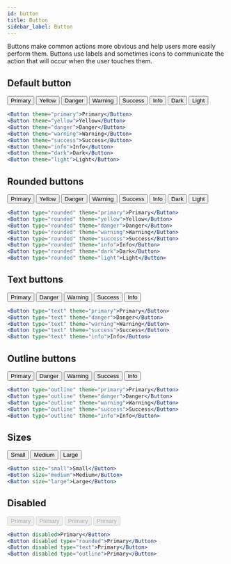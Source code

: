 ```yaml
---
id: button
title: Button
sidebar_label: Button
---
```



Buttons make common actions more obvious and help users more easily perform them. Buttons use labels and sometimes icons to communicate the action that will occur when the user touches them.

## Default button

<Playground>
    <Button theme="primary">Primary</Button>
    <Button theme="yellow">Yellow</Button>
    <Button theme="danger">Danger</Button>
    <Button theme="warning">Warning</Button>
    <Button theme="success">Success</Button>
    <Button theme="info">Info</Button>
    <Button theme="dark">Dark</Button>
    <Button theme="light">Light</Button>
</Playground>

```jsx
<Button theme="primary">Primary</Button>
<Button theme="yellow">Yellow</Button>
<Button theme="danger">Danger</Button>
<Button theme="warning">Warning</Button>
<Button theme="success">Success</Button>
<Button theme="info">Info</Button>
<Button theme="dark">Dark</Button>
<Button theme="light">Light</Button>
```

## Rounded buttons

<Playground>
    <Button type="rounded" theme="primary">Primary</Button>
    <Button type="rounded" theme="yellow">Yellow</Button>
    <Button type="rounded" theme="danger">Danger</Button>
    <Button type="rounded" theme="warning">Warning</Button>
    <Button type="rounded" theme="success">Success</Button>
    <Button type="rounded" theme="info">Info</Button>
    <Button type="rounded" theme="dark">Dark</Button>
    <Button type="rounded" theme="light">Light</Button>
</Playground>

```jsx
<Button type="rounded" theme="primary">Primary</Button>
<Button type="rounded" theme="yellow">Yellow</Button>
<Button type="rounded" theme="danger">Danger</Button>
<Button type="rounded" theme="warning">Warning</Button>
<Button type="rounded" theme="success">Success</Button>
<Button type="rounded" theme="info">Info</Button>
<Button type="rounded" theme="dark">Dark</Button>
<Button type="rounded" theme="light">Light</Button>
```

## Text buttons

<Playground>
    <Button type="text" theme="primary">Primary</Button>
    <Button type="text" theme="danger">Danger</Button>
    <Button type="text" theme="warning">Warning</Button>
    <Button type="text" theme="success">Success</Button>
    <Button type="text" theme="info">Info</Button>
</Playground>

```jsx
<Button type="text" theme="primary">Primary</Button>
<Button type="text" theme="danger">Danger</Button>
<Button type="text" theme="warning">Warning</Button>
<Button type="text" theme="success">Success</Button>
<Button type="text" theme="info">Info</Button>
```

## Outline buttons

<Playground>
    <Button type="outline" theme="primary">Primary</Button>
    <Button type="outline" theme="danger">Danger</Button>
    <Button type="outline" theme="warning">Warning</Button>
    <Button type="outline" theme="success">Success</Button>
    <Button type="outline" theme="info">Info</Button>
</Playground>

```jsx
<Button type="outline" theme="primary">Primary</Button>
<Button type="outline" theme="danger">Danger</Button>
<Button type="outline" theme="warning">Warning</Button>
<Button type="outline" theme="success">Success</Button>
<Button type="outline" theme="info">Info</Button>
```

## Sizes

<Playground>
    <Button size="small">Small</Button>
    <Button size="medium">Medium</Button>
    <Button size="large">Large</Button>
</Playground>

```jsx
<Button size="small">Small</Button>
<Button size="medium">Medium</Button>
<Button size="large">Large</Button>
```

## Disabled

<Playground>
    <Button disabled>Primary</Button>
    <Button disabled type="rounded">Primary</Button>
    <Button disabled type="text">Primary</Button>
    <Button disabled type="outline">Primary</Button>
</Playground>

```jsx
<Button disabled>Primary</Button>
<Button disabled type="rounded">Primary</Button>
<Button disabled type="text">Primary</Button>
<Button disabled type="outline">Primary</Button>
```
